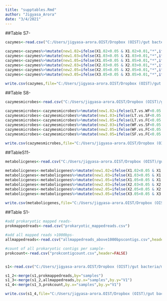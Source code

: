 ---
title: "supptables.Rmd"
author: "Jigyasa_Arora"
date: "3/4/2021"
---

##Table S7-
```{r}

cazymes<-read.csv("C:/Users/jigyasa-arora.OIST/Dropbox (OIST)/gut bacteria/metagenome analysis/new_stuff/bins/annotation/all_contig_taxonomy/itol_images/version4/excelfiles_supplementary/cazymes_phylogeneticanova_moranI.csv")

cazymes<-cazymes%>%mutate(new1.02=ifelse(X1.02<0.05 & X1.02>0.01,"*",ifelse(X1.02<0.01 & X1.02>0.001,"**",ifelse(X1.02<0.001,"***","not-significant"))))
cazymes<-cazymes%>%mutate(new1.03=ifelse(X1.03<0.05 & X1.03>0.01,"*",ifelse(X1.03<0.01 & X1.03>0.001,"**",ifelse(X1.03<0.001,"***","not-significant"))))
cazymes<-cazymes%>%mutate(new1.05=ifelse(X1.05<0.05 & X1.05>0.01,"*",ifelse(X1.05<0.01 & X1.05>0.001,"**",ifelse(X1.05<0.001,"***","not-significant"))))
cazymes<-cazymes%>%mutate(new2.03=ifelse(X2.03<0.05 & X2.03>0.01,"*",ifelse(X2.03<0.01 & X2.03>0.001,"**",ifelse(X2.03<0.001,"***","not-significant"))))
cazymes<-cazymes%>%mutate(new2.05=ifelse(X2.05<0.05 & X2.05>0.01,"*",ifelse(X2.05<0.01 & X2.05>0.001,"**",ifelse(X2.05<0.001,"***","not-significant"))))
cazymes<-cazymes%>%mutate(new3.05=ifelse(X3.05<0.05 & X3.05>0.01,"*",ifelse(X3.05<0.01 & X3.05>0.001,"**",ifelse(X3.05<0.001,"***","not-significant"))))

write.csv(cazymes,file="C:/Users/jigyasa-arora.OIST/Dropbox (OIST)/gut bacteria/metagenome analysis/new_stuff/bins/annotation/all_contig_taxonomy/itol_images/version4/excelfiles_supplementary/2-cazymes_phylogeneticanova_moranI.csv")

```

##Table S8-
```{r}
cazymesmicrobes<-read.csv("C:/Users/jigyasa-arora.OIST/Dropbox (OIST)/gut bacteria/metagenome analysis/new_stuff/bins/annotation/all_contig_taxonomy/itol_images/version4/excelfiles_supplementary/functional-annotation-5000abovecontigs-phylanova.csv")

cazymesmicrobes<-cazymesmicrobes%>%mutate(new1.02=ifelse(LT.vs.WF<0.05 & LT.vs.WF>0.01,"*",ifelse(LT.vs.WF<0.01 & LT.vs.WF>0.001,"**",ifelse(LT.vs.WF<0.001,"***","not-significant"))))
cazymesmicrobes<-cazymesmicrobes%>%mutate(new1.03=ifelse(LT.vs.SF<0.05 & LT.vs.SF>0.01,"*",ifelse(LT.vs.SF<0.01 & LT.vs.SF>0.001,"**",ifelse(LT.vs.SF<0.001,"***","not-significant"))))
cazymesmicrobes<-cazymesmicrobes%>%mutate(new1.05=ifelse(LT.vs.FC<0.05 & LT.vs.FC>0.01,"*",ifelse(LT.vs.FC<0.01 & LT.vs.FC>0.001,"**",ifelse(LT.vs.FC<0.001,"***","not-significant"))))
cazymesmicrobes<-cazymesmicrobes%>%mutate(new2.03=ifelse(WF.vs.SF<0.05 & WF.vs.SF>0.01,"*",ifelse(WF.vs.SF<0.01 & WF.vs.SF>0.001,"**",ifelse(WF.vs.SF<0.001,"***","not-significant"))))
cazymesmicrobes<-cazymesmicrobes%>%mutate(new2.05=ifelse(WF.vs.FC<0.05 & WF.vs.FC>0.01,"*",ifelse(WF.vs.FC<0.01 & WF.vs.FC>0.001,"**",ifelse(WF.vs.FC<0.001,"***","not-significant"))))
cazymesmicrobes<-cazymesmicrobes%>%mutate(new3.05=ifelse(SF.vs.FC<0.05 & SF.vs.FC>0.01,"*",ifelse(SF.vs.FC<0.01 & SF.vs.FC>0.001,"**",ifelse(SF.vs.FC<0.001,"***","not-significant"))))

write.csv(cazymesmicrobes,file="C:/Users/jigyasa-arora.OIST/Dropbox (OIST)/gut bacteria/metagenome analysis/new_stuff/bins/annotation/all_contig_taxonomy/itol_images/version4/excelfiles_supplementary/2-functional-annotation-5000abovecontigs-phylanova.csv")

```


##TableS11-
```{r}
metabolicgenes<-read.csv("C:/Users/jigyasa-arora.OIST/Dropbox (OIST)/gut bacteria/metagenome analysis/new_stuff/bins/annotation/all_contig_taxonomy/itol_images/version4/excelfiles_supplementary/19metabolicpathwaygenes_andmcr_nosubunit_124samples_feb2021.csv")

metabolicgenes<-metabolicgenes%>%mutate(new1.02=ifelse(X1.02<0.05 & X1.02>0.01,"*",ifelse(X1.02<0.01 & X1.02>0.001,"**",ifelse(X1.02<0.001,"***","not-significant"))))
metabolicgenes<-metabolicgenes%>%mutate(new1.03=ifelse(X1.03<0.05 & X1.03>0.01,"*",ifelse(X1.03<0.01 & X1.03>0.001,"**",ifelse(X1.03<0.001,"***","not-significant"))))
metabolicgenes<-metabolicgenes%>%mutate(new1.05=ifelse(X1.05<0.05 & X1.05>0.01,"*",ifelse(X1.05<0.01 & X1.05>0.001,"**",ifelse(X1.05<0.001,"***","not-significant"))))
metabolicgenes<-metabolicgenes%>%mutate(new2.03=ifelse(X2.03<0.05 & X2.03>0.01,"*",ifelse(X2.03<0.01 & X2.03>0.001,"**",ifelse(X2.03<0.001,"***","not-significant"))))
metabolicgenes<-metabolicgenes%>%mutate(new2.05=ifelse(X2.05<0.05 & X2.05>0.01,"*",ifelse(X2.05<0.01 & X2.05>0.001,"**",ifelse(X2.05<0.001,"***","not-significant"))))
metabolicgenes<-metabolicgenes%>%mutate(new3.05=ifelse(X3.05<0.05 & X3.05>0.01,"*",ifelse(X3.05<0.01 & X3.05>0.001,"**",ifelse(X3.05<0.001,"***","not-significant"))))

write.csv(metabolicgenes,file="C:/Users/jigyasa-arora.OIST/Dropbox (OIST)/gut bacteria/metagenome analysis/new_stuff/bins/annotation/all_contig_taxonomy/itol_images/version4/excelfiles_supplementary/2-19metabolicpathwaygenes_andmcr_nosubunit_124samples_feb2021.csv")
```

##Table S1-
```{r}
#add prokaryotic mapped reads-
prokmappedreads<-read.csv("prokaryotic_mappedreads.csv")

#add all mapped reads >1000bps-
allmappedreads<-read.csv("allmappedreads_above1000bpscontigs.csv",header=FALSE)

#count of all prokaryotic contigs per sample-
prokcount<-read.csv("prokcontigcount.csv",header=FALSE)


s1<-read.csv("C:/Users/jigyasa-arora.OIST/Dropbox (OIST)/gut bacteria/metagenome analysis/new_stuff/bins/annotation/all_contig_taxonomy/itol_images/version4/excelfiles_supplementary/s1ver3.csv")

s1_2<-merge(s1,prokmappedreads,by="samples")
s1_3<-merge(s1_2,allmappedreads,by.x="samples",by.y="V1")
s1_4<-merge(s1_3,prokcount,by.x="samples",by.y="V1")

write.csv(s1_4,file="C:/Users/jigyasa-arora.OIST/Dropbox (OIST)/gut bacteria/metagenome analysis/new_stuff/bins/annotation/all_contig_taxonomy/itol_images/version4/excelfiles_supplementary/s1ver4.csv")





```

